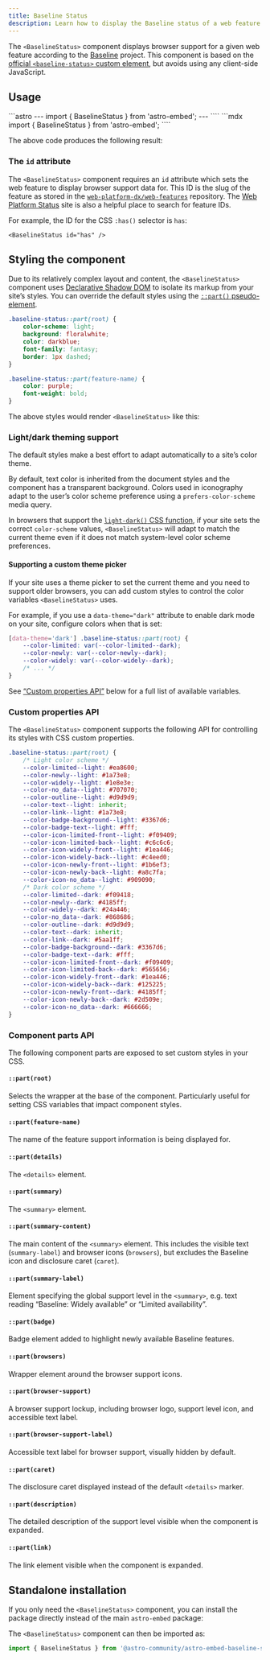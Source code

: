 ```yaml
---
title: Baseline Status
description: Learn how to display the Baseline status of a web feature in your website
---
```



The `<BaselineStatus>` component displays browser support for a given web feature according to the [Baseline](https://web.dev/baseline/) project.
This component is based on the [official `<baseline-status>` custom element](https://github.com/web-platform-dx/baseline-status), but avoids using any client-side JavaScript.

## Usage

<Tabs>
<TabItem label="Astro" icon="astro">
```astro
---
import { BaselineStatus } from 'astro-embed';
---

<BaselineStatus id="scroll-snap" />
````
</TabItem>
<TabItem label="MDX" icon="seti:markdown">
```mdx
import { BaselineStatus } from 'astro-embed';

<BaselineStatus id="scroll-snap" />
````

</TabItem>
</Tabs>

The above code produces the following result:

<BaselineStatus id="scroll-snap" />

### The `id` attribute

The `<BaselineStatus>` component requires an `id` attribute which sets the web feature to display browser support data for.
This ID is the slug of the feature as stored in the [`web-platform-dx/web-features`](https://github.com/web-platform-dx/web-features) repository.
The [Web Platform Status](https://webstatus.dev/) site is also a helpful place to search for feature IDs.

For example, the ID for the CSS `:has()` selector is `has`:

```astro
<BaselineStatus id="has" />
```

<BaselineStatus id="has" />

## Styling the component

Due to its relatively complex layout and content, the `<BaselineStatus>` component uses [Declarative Shadow DOM](https://web.dev/articles/declarative-shadow-dom) to isolate its markup from your site’s styles.
You can override the default styles using the [`::part()` pseudo-element](https://developer.mozilla.org/en-US/docs/Web/CSS/::part).

```css
.baseline-status::part(root) {
	color-scheme: light;
	background: floralwhite;
	color: darkblue;
	font-family: fantasy;
	border: 1px dashed;
}

.baseline-status::part(feature-name) {
	color: purple;
	font-weight: bold;
}
```

The above styles would render `<BaselineStatus>` like this:


<StyledBaseline />

### Light/dark theming support

The default styles make a best effort to adapt automatically to a site’s color theme.

By default, text color is inherited from the document styles and the component has a transparent background. Colors used in iconography adapt to the user’s color scheme preference using a `prefers-color-scheme` media query.

In browsers that support the [`light-dark()` CSS function](https://developer.mozilla.org/en-US/docs/Web/CSS/color_value/light-dark), if your site sets the correct `color-scheme` values, `<BaselineStatus>` will adapt to match the current theme even if it does not match system-level color scheme preferences.

<BaselineStatus id="light-dark" />

#### Supporting a custom theme picker

If your site uses a theme picker to set the current theme and you need to support older browsers, you can add custom styles to control the color variables `<BaselineStatus>` uses.

For example, if you use a `data-theme="dark"` attribute to enable dark mode on your site, configure colors when that is set:

```css
[data-theme='dark'] .baseline-status::part(root) {
	--color-limited: var(--color-limited--dark);
	--color-newly: var(--color-newly--dark);
	--color-widely: var(--color-widely--dark);
	/* ... */
}
```

See [“Custom properties API”](#custom-properties-api) below for a full list of available variables.

### Custom properties API

The `<BaselineStatus>` component supports the following API for controlling its styles with CSS custom properties.

```css
.baseline-status::part(root) {
	/* Light color scheme */
	--color-limited--light: #ea8600;
	--color-newly--light: #1a73e8;
	--color-widely--light: #1e8e3e;
	--color-no_data--light: #707070;
	--color-outline--light: #d9d9d9;
	--color-text--light: inherit;
	--color-link--light: #1a73e8;
	--color-badge-background--light: #3367d6;
	--color-badge-text--light: #fff;
	--color-icon-limited-front--light: #f09409;
	--color-icon-limited-back--light: #c6c6c6;
	--color-icon-widely-front--light: #1ea446;
	--color-icon-widely-back--light: #c4eed0;
	--color-icon-newly-front--light: #1b6ef3;
	--color-icon-newly-back--light: #a8c7fa;
	--color-icon-no_data--light: #909090;
	/* Dark color scheme */
	--color-limited--dark: #f09418;
	--color-newly--dark: #4185ff;
	--color-widely--dark: #24a446;
	--color-no_data--dark: #868686;
	--color-outline--dark: #d9d9d9;
	--color-text--dark: inherit;
	--color-link--dark: #5aa1ff;
	--color-badge-background--dark: #3367d6;
	--color-badge-text--dark: #fff;
	--color-icon-limited-front--dark: #f09409;
	--color-icon-limited-back--dark: #565656;
	--color-icon-widely-front--dark: #1ea446;
	--color-icon-widely-back--dark: #125225;
	--color-icon-newly-front--dark: #4185ff;
	--color-icon-newly-back--dark: #2d509e;
	--color-icon-no_data--dark: #666666;
}
```

### Component parts API

The following component parts are exposed to set custom styles in your CSS.

#### `::part(root)`

Selects the wrapper at the base of the component.
Particularly useful for setting CSS variables that impact component styles.

#### `::part(feature-name)`

The name of the feature support information is being displayed for.

#### `::part(details)`

The `<details>` element.

#### `::part(summary)`

The `<summary>` element.

#### `::part(summary-content)`

The main content of the `<summary>` element. This includes the visible text (`summary-label`) and browser icons (`browsers`), but excludes the Baseline icon and disclosure caret (`caret`).

#### `::part(summary-label)`

Element specifying the global support level in the `<summary>`, e.g. text reading “Baseline: Widely available” or “Limited availability”.

#### `::part(badge)`

Badge element added to highlight newly available Baseline features.

#### `::part(browsers)`

Wrapper element around the browser support icons.

#### `::part(browser-support)`

A browser support lockup, including browser logo, support level icon, and accessible text label.

#### `::part(browser-support-label)`

Accessible text label for browser support, visually hidden by default.

#### `::part(caret)`

The disclosure caret displayed instead of the default `<details>` marker.

#### `::part(description)`

The detailed description of the support level visible when the component is expanded.

#### `::part(link)`

The link element visible when the component is expanded.

## Standalone installation

If you only need the `<BaselineStatus>` component, you can install the package directly instead of the main `astro-embed` package:


<PackageManagers pkg="@astro-community/astro-embed-baseline-status" />

The `<BaselineStatus>` component can then be imported as:

```js
import { BaselineStatus } from '@astro-community/astro-embed-baseline-status';
```
